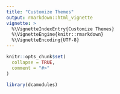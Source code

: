 ```yaml
---
title: "Customize Themes"
output: rmarkdown::html_vignette
vignette: >
  %\VignetteIndexEntry{Customize Themes}
  %\VignetteEngine{knitr::rmarkdown}
  %\VignetteEncoding{UTF-8}
---
```


```r
knitr::opts_chunk$set(
  collapse = TRUE,
  comment = "#>"
)
```

```r
library(dcamodules)
```
